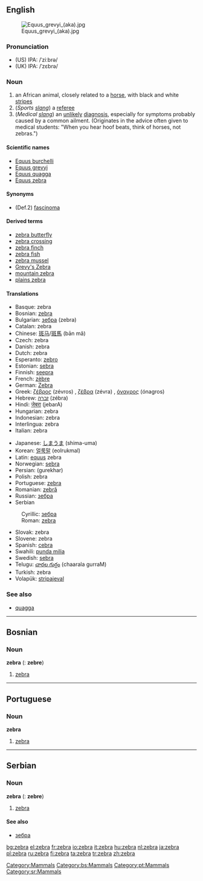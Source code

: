 {{wikipedia}}
==English==
[[Image:Equus grevyi (aka).jpg|thumb]]
===Pronunciation===
* (US) IPA: /ˈziːbrə/
* (UK) IPA: /ˈzɛbrə/
===Noun===
{{en-noun-reg}}

#an African animal, closely related to a [[horse]], with black and white [[stripe]]s
#(''Sports [[slang]]'') a [[referee]]
#(''Medical [[slang]]'') an [[unlikely]] [[diagnosis]], especially for symptoms probably caused by a common ailment. (Originates in the advice often given to medical students: "When you hear hoof beats, think of horses, not zebras.")

====Scientific names====
*[[Equus burchelli]]
*[[Equus grevyi]]
*[[Equus quagga]]
*[[Equus zebra]]

====Synonyms====
*(Def.2) [[fascinoma]]

====Derived terms====
*[[zebra butterfly]]
*[[zebra crossing]]
*[[zebra finch]]
*[[zebra fish]]
*[[zebra mussel]]
*[[Grevy's Zebra]]
*[[mountain zebra]]
*[[plains zebra]]

====Translations====
{{top}}
*Basque: zebra
*Bosnian: [[#Bosnian|zebra]] {{f}}
*Bulgarian: [[зебра]] (zebra) {{f}}
*Catalan: zebra {{f}}
*Chinese: [[斑马]]/[[斑馬]] (bān mǎ)
*Czech: zebra {{f}}
*Danish: zebra
*Dutch: zebra {{m}}
*Esperanto: [[zebro]]
*Estonian: [[sebra]]
*Finnish: [[seepra]]
*French: [[zèbre]] {{m}}
*German: [[Zebra]] {{n}} 
*Greek: [[ζέβρος]] (zévros) {{m}}, [[ζέβρα]] (zévra) {{f}}, [[όναγρος]] (ónagros) {{m}}
*Hebrew: [[זברה]] (zébra) {{f}}
*Hindi: [[जेबरा]] (jebarA)
*Hungarian: zebra
*Indonesian: zebra
*Interlingua: zebra
*Italian: zebra
{{mid}}
*Japanese: [[しまうま]] (shima-uma)
*Korean: [[얼룩말]] (eolrukmal)
*Latin: [[equus]] zebra
*Norwegian: [[sebra]] {{m}}
*Persian: {{FAchar|[[گورخر]]}} (gurekhar)
*Polish: zebra {{f}}
*Portuguese: [[#Portuguese|zebra]] {{f}}
*Romanian: [[zebră]] {{f}}
*Russian: [[зебра#Russian|зебра]]
*Serbian
:Cyrillic: [[зебра#Serbian|зебра]] {{f}}
:Roman: [[#Serbian|zebra]] {{f}}
*Slovak: zebra {{f}}
*Slovene: zebra {{f}}
*Spanish: [[cebra]] {{f}}
*Swahili: [[punda milia]]
*Swedish: [[sebra]] {{c}}
*Telugu: [[చారల గుర్రం]] (chaarala gurraM)
*Turkish: zebra
*Volapük: [[stripajeval]]
{{bottom}}

===See also===
*[[quagga]]

[[Category:Mammals]]


----
==Bosnian==
===Noun===
'''zebra''' {{f}} ({{p}}: '''zebre''')
#[[zebra#English|zebra]]
[[Category:bs:Mammals]]


----
==Portuguese==
===Noun===
'''zebra''' {{f}}
#[[zebra#English|zebra]]
[[Category:pt:Mammals]]


----
==Serbian==
===Noun===
'''zebra''' {{f}} ({{p}}: '''zebre''')
#[[zebra#English|zebra]]
====See also====
*[[зебра#Serbian|зебра]]
[[Category:sr:Mammals]]

[[bg:zebra]]
[[el:zebra]]
[[fr:zebra]]
[[io:zebra]]
[[it:zebra]]
[[hu:zebra]]
[[nl:zebra]]
[[ja:zebra]]
[[pl:zebra]]
[[ru:zebra]]
[[fi:zebra]]
[[ta:zebra]]
[[tr:zebra]]
[[zh:zebra]]